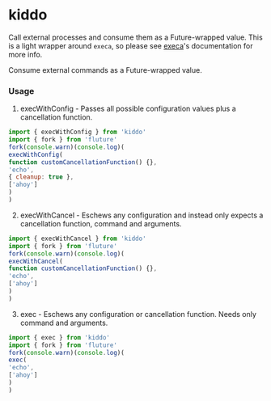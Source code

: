 # kiddo

Call external processes and consume them as a Future-wrapped value. This is a light wrapper around `execa`, so please see [execa](https://github.com/sindresorhus/execa)'s documentation for more info.



Consume external commands as a Future-wrapped value.

### Usage
1. execWithConfig - Passes all possible configuration values plus a cancellation function.
```js
import { execWithConfig } from 'kiddo'
import { fork } from 'fluture'
fork(console.warn)(console.log)(
execWithConfig(
function customCancellationFunction() {},
'echo',
{ cleanup: true },
['ahoy']
)
)
```
2. execWithCancel - Eschews any configuration and instead only expects a cancellation function, command and arguments.
```js
import { execWithCancel } from 'kiddo'
import { fork } from 'fluture'
fork(console.warn)(console.log)(
execWithCancel(
function customCancellationFunction() {},
'echo',
['ahoy']
)
)
```
3. exec - Eschews any configuration or cancellation function. Needs only command and arguments.
```js
import { exec } from 'kiddo'
import { fork } from 'fluture'
fork(console.warn)(console.log)(
exec(
'echo',
['ahoy']
)
)
```